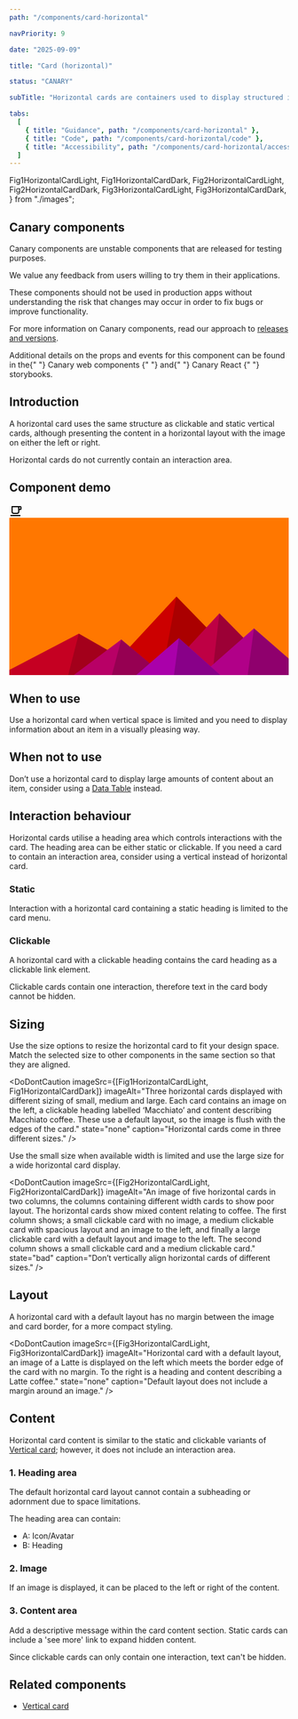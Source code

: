 ```yaml
---
path: "/components/card-horizontal"

navPriority: 9

date: "2025-09-09"

title: "Card (horizontal)"

status: "CANARY"

subTitle: "Horizontal cards are containers used to display structured information or link to new information in a horizontal layout."

tabs:
  [
    { title: "Guidance", path: "/components/card-horizontal" },
    { title: "Code", path: "/components/card-horizontal/code" },
    { title: "Accessibility", path: "/components/card-horizontal/accessibility" },
  ]
---
```


  Fig1HorizontalCardLight,
  Fig1HorizontalCardDark,
  Fig2HorizontalCardLight,
  Fig2HorizontalCardDark,
  Fig3HorizontalCardLight,
  Fig3HorizontalCardDark,
} from "./images";

<IcAlert
  heading="Canary component"
  variant="info"
  message="This component is new and its guidance will be updated over time."
/>

## Canary components

Canary components are unstable components that are released for testing purposes.

We value any feedback from users willing to try them in their applications.

These components should not be used in production apps without understanding the risk that changes may occur in order to fix bugs or improve functionality.

For more information on Canary components, read our approach to [releases and versions](/get-started/releases-versions).

<p>
  Additional details on the props and events for this component can be found in
  the{" "}
  <IcLink
    href="https://mi6.github.io/ic-ui-kit/branches/canary/develop/web-components/?path=/docs/web-components-horizontal-card--docs"
    target="_blank"
  >
    Canary web components
  </IcLink>{" "}
  and{" "}
  <IcLink
    href="https://mi6.github.io/ic-ui-kit/branches/canary/develop/react/?path=/docs/react-components-horizontal-card--docs"
    target="_blank"
  >
    Canary React
  </IcLink>{" "}
  storybooks.
</p>

## Introduction

A horizontal card uses the same structure as clickable and static vertical cards, although presenting the content in a horizontal layout with the image on either the left or right.

Horizontal cards do not currently contain an interaction area.

## Component demo

<ComponentPreview>
  <IcCardHorizontal heading="Card heading" message="Card message">
    <svg
      slot="icon"
      xmlns="http://www.w3.org/2000/svg"
      height="24"
      viewBox="0 0 24 24"
      width="24"
      fill="#000000"
    >
      <path d="M2,21V19H20V21H2M20,8V5H18V8H20M20,3A2,2 0 0,1 22,5V8A2,2 0 0,1 20,10H18V13A4,4 0 0,1 14,17H8A4,4 0 0,1 4,13V3H20M16,5H6V13A2,2 0 0,0 8,15H14A2,2 0 0,0 16,13V5Z" />
    </svg>
    <svg slot="image" xmlns="http://www.w3.org/2000/svg" viewBox="0 0 1600 900">
      <rect fill="#ff7700" width="1600" height="1600" y="-350" />
      <polygon fill="#cc0000" points="957 450 539 900 1396 900" />
      <polygon fill="#aa0000" points="957 450 872.9 900 1396 900" />
      <polygon fill="#c50022" points="-60 900 398 662 816 900" />
      <polygon fill="#a3001b" points="337 900 398 662 816 900" />
      <polygon fill="#be0044" points="1203 546 1552 900 876 900" />
      <polygon fill="#9c0036" points="1203 546 1552 900 1162 900" />
      <polygon fill="#b80066" points="641 695 886 900 367 900" />
      <polygon fill="#960052" points="587 900 641 695 886 900" />
      <polygon fill="#b10088" points="1710 900 1401 632 1096 900" />
      <polygon fill="#8f006d" points="1710 900 1401 632 1365 900" />
      <polygon fill="#aa00aa" points="1210 900 971 687 725 900" />
      <polygon fill="#880088" points="943 900 1210 900 971 687" />
    </svg>
  </IcCardHorizontal>
</ComponentPreview>

## When to use

Use a horizontal card when vertical space is limited and you need to display information about an item in a visually pleasing way.

## When not to use

Don’t use a horizontal card to display large amounts of content about an item, consider using a [Data Table](/components/data-table) instead.

## Interaction behaviour

Horizontal cards utilise a heading area which controls interactions with the card. The heading area can be either static or clickable. If you need a card to contain an interaction area, consider using a vertical instead of horizontal card.

### Static

Interaction with a horizontal card containing a static heading is limited to the card menu.

### Clickable

A horizontal card with a clickable heading contains the card heading as a clickable link element.

Clickable cards contain one interaction, therefore text in the card body cannot be hidden.

## Sizing

Use the size options to resize the horizontal card to fit your design space. Match the selected size to other components in the same section so that they are aligned.

<DoDontCaution
  imageSrc={[Fig1HorizontalCardLight, Fig1HorizontalCardDark]}
  imageAlt="Three horizontal cards displayed with different sizing of small, medium and large. Each card contains an image on the left, a clickable heading labelled ‘Macchiato’ and content describing Macchiato coffee. These use a default layout, so the image is flush with the edges of the card."
  state="none"
  caption="Horizontal cards come in three different sizes."
/>

Use the small size when available width is limited and use the large size for a wide horizontal card display.

<DoDontCaution
  imageSrc={[Fig2HorizontalCardLight, Fig2HorizontalCardDark]}
  imageAlt="An image of five horizontal cards in two columns, the columns containing different width cards to show poor layout. The horizontal cards show mixed content relating to coffee. The first column shows; a small clickable card with no image, a medium clickable card with spacious layout and an image to the left, and finally a large clickable card with a default layout and image to the left. The second column shows a small clickable card and a medium clickable card."
  state="bad"
  caption="Don’t vertically align horizontal cards of different sizes."
/>

## Layout

A horizontal card with a default layout has no margin between the image and card border, for a more compact styling.

<DoDontCaution
  imageSrc={[Fig3HorizontalCardLight, Fig3HorizontalCardDark]}
  imageAlt="Horizontal card with a default layout, an image of a Latte is displayed on the left which meets the border edge of the card with no margin. To the right is a heading and content describing a Latte coffee."
  state="none"
  caption="Default layout does not include a margin around an image."
/>

## Content

Horizontal card content is similar to the static and clickable variants of [Vertical card](/components/card-vertical); however, it does not include an interaction area.

### 1. Heading area

The default horizontal card layout cannot contain a subheading or adornment due to space limitations.

The heading area can contain:

- A: Icon/Avatar
- B: Heading

### 2. Image

If an image is displayed, it can be placed to the left or right of the content.

### 3. Content area

Add a descriptive message within the card content section. Static cards can include a 'see more' link to expand hidden content.

Since clickable cards can only contain one interaction, text can't be hidden.

## Related components

- [Vertical card](/Components/card-vertical)